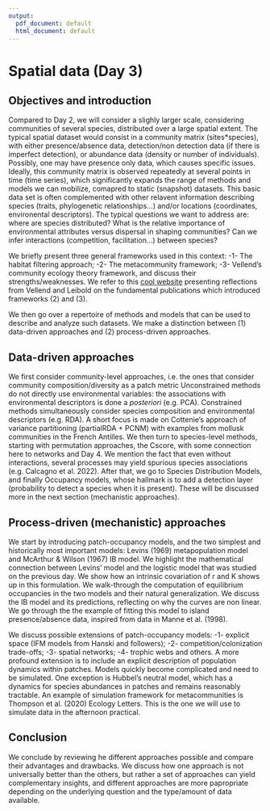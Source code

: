 ```yaml
---
output:
  pdf_document: default
  html_document: default
---
```

# Spatial data (Day 3)

## Objectives and introduction
Compared to Day 2, we will consider a slighly larger scale, considering communities of several species, distributed over a large spatial extent. 
The typical spatial dataset would consist in a community matrix (sites*species), with either presence/absence data, detection/non detection data (if there is imperfect detection), or abundance data (density or number of individuals). Possibly, one may have presence only data, which causes specific issues. Ideally, this community matrix is observed repeatedly at several points in time (time series), which significantly expands the range of methods and models we can mobilize, comapred to static (snapshot) datasets.
This basic data set is often complemented with other relavent information describing species (traits, phylogenetic relationships$\dots$) and/or locations (coordinates, environental descriptors\dots). 
The typical questions we want to address are: where are species distributed? What is the relative importance of environmental attributes versus dispersal in shaping communities? Can we infer interactions (competition, facilitation$\dots$) between species?

We briefly present three general frameworks used in this context: -1- The habitat filtering approach; -2- The metacommunity framework; -3- Vellend's community ecology theory framework, and
discuss their strengths/weaknesses. We refer to this [cool website](https://reflectionsonpaperspast.wordpress.com/) presenting reflections from Vellend and Leibold on the fundamental publications which introduced frameworks (2) and (3).

We then go over a repertoire of methods and models that can be used to describe and analyze such datasets. We make a distinction between (1) data-driven approaches and (2) process-driven approaches.

## Data-driven approaches

We first consider community-level approaches, i.e. the ones that consider community composition/diversity as a patch metric Unconstrained methods do not directly use environmental variables: the associations with environmental descriptors is done a *posteriori* (e.g. PCA). Constrained methods simultaneously consider species composition and environmental descriptors (e.g. RDA). A
short focus is made on Cottenie's approach of variance partitioning (partialRDA + PCNM) with examples from mollusk communities in the French Antilles.
We then turn to species-level methods, starting with permutation approaches, the Cscore, with some connection here to networks and Day 4. We mention the fact that even without interactions, several processes may yield spurious species associations (e.g. Calcagno et al. 2022). After that, we go to Species Distribution Models, and finally Occupancy models, whose hallmark is to add a detection layer (probability to detect a species when it is present). These will be discussed more in the next section (mechanistic approaches).

## Process-driven (mechanistic) approaches

We start by introducing patch-occupancy models, and the two simplest and historically most important models: Levins (1969) metapopulation model and McArthur & Wilson (1967) IB model.
We highlight the mathematical connection between Levins' model and the logistic model that was studied on the previous day. We show how an intrinsic covariation of r and K shows up in this formulation. We walk-through the computation of equilibrium occupancies in the two models and their natural generalization.
We discuss the IB model and its predictions, reflecting on why the curves are non linear. We go through the the example of fitting this model to island presence/absence data, inspired from data in Manne et al. (1998).

We discuss possible extensions of patch-occupancy models: -1- explicit space (IFM models from Hanski and followers); -2- competition/colonization trade-offs; -3- spatial networks; -4- trophic webs and others. A more profound extension is to include an explicit description of population dynamics within patches. Models quickly become complicated and need to be simulated. 
One exception is Hubbel's neutral model, which has a dynamics for species abundances in patches and remains reasonably tractable. An example of simulation framework for metacommunities is Thompson et al. (2020) Ecology Letters. This is the one we will use to simulate data in the afternoon practical.

## Conclusion
We conclude by reviewing he different approaches possible and compare their advantages and drawbacks. We discuss how one approach is not universally better than the others, but rather a set of approaches can yield complementary insights, and different approaches are more papropriate depending on the underlying question and the type/amount of data available.
